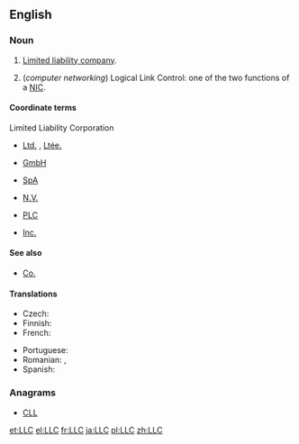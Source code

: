 ==English==
{{wikipedia}}

===Noun===
{{en-noun}}

# {{context|business|legal|lang=en}} [[limited liability company|Limited liability company]].
# (''computer networking'') Logical Link Control: one of the two functions of a [[NIC]].

====Coordinate terms====
; Limited Liability Corporation
* {{sense|Canada}} [[Ltd.]] {{qualifier|English}} , [[Ltée.]] {{qualifier|French}}
* {{sense|Germany}} [[GmbH]] {{qualifier|German}}
* {{sense|Italy}} [[SpA]] {{qualifier|Italian}}
* {{sense|Netherlands}} [[N.V.]] {{qualifier|Dutch}}
* {{sense|UK}} [[PLC]] {{qualifier|English}}
* {{sense|USA}} [[Inc.]] {{qualifier|English}}

====See also====
* [[Co.]]

====Translations====
{{trans-top|Limited Liability Company}}
* Czech: {{t|cs|s r.o.}}
* Finnish: {{t|fi|Oy}}
* French: {{t|fr|S.A.R.L.}}
{{trans-mid}}
* Portuguese: {{t|pt|Ltda.}}<!-- [[Limitada]] -->
* Romanian: {{t|ro|SRL}}, {{t|ro|S.R.L.}}
* Spanish: {{t|es|SRL}}
{{trans-bottom}}

===Anagrams===
* [[CLL#English|CLL]]

[[et:LLC]]
[[el:LLC]]
[[fr:LLC]]
[[ja:LLC]]
[[pl:LLC]]
[[zh:LLC]]